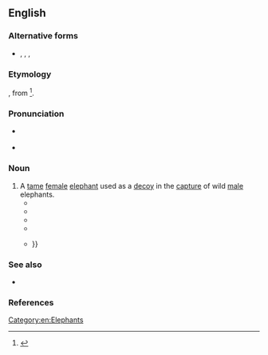 ==English==
{{was wotd|2011|December|30}}

===Alternative forms===
* {{l|en|coomkee}}, {{l|en|khoonkie}}, {{l|en|koomkee}}, {{l|en|koonkie}}

===Etymology===
{{bor+|en|bn|কুমকি}}, from {{der|en|fa|کمک|tr=komak}}<ref>{{cite book|url=https://archive.org/stream/hobsonjobsonagl02croogoog#page/n302/mode/1up/|page=251 |year=1903 |place=London |publisher=John Murray|title=Hobson-Jobson|author1=Yule, Henry |author2=Burnell, A.C.|editor=Crooke, William}}</ref>.

===Pronunciation===
* {{a|GA}} {{IPA|en|/ˈkuːmki/}}
* {{audio|en|En-us-koomkie.oga|Audio (US)}}

===Noun===
{{en-noun}}

# A [[tame]] [[female]] [[elephant]] used as a [[decoy]] in the [[capture]] of wild [[male]] elephants.
#* {{quote-book|en|year=1807|author=Thomas Williamson|title=Oriental Field Sports|passage=When an elephant is in a proper state to be removed from the ''keddah'', he is conducted either by '''koomkies''' or by tame males.}}
#* {{quote-book|en|year=1810|chapter=Decoy Elephants Catching a Male|editor=Enos Bronson|title=Select Reviews of Literature, and Spirit of Foreign Magazines|volume=3|pageurl=http://books.google.com.au/books?id=AvQ0AAAAMAAJ&pg=PA123|page=123|passage=Though on some occasions the mahouts accompany the '''koomkies''' up to the ''saun'', yet it is safer, and generally the most sure and easy mode, for them to dismount in some contiguous cover with their blankets and ropes, leading the '''koomkies''' to the ''saun'', towards which they proceed in the most cunning style.}}
#* {{quote-book|en|year=1834|author=Frederic Shoberl|title=Natural History of Quadrupeds|volume=1|pageurl=http://books.google.com.au/books?id=gjEOAAAAQAAJ&pg=PA213|page=213|passage=The drivers remain concealed at a little distance, while the '''koomkies''' surround the goondah, as this sort of elephant is called.}}
#* {{quote-book|en|year=1881|author=Edmund Routledge|title=Routledge's Every Boy's Annual|url=http://books.google.com.au/books?id=CBRAAAAAYAAJ|page=486|passage=The hunters rode out on their '''koomkies''', supplied with ropes, and other apparatus, for securing their captives.}}
#* {{quote-journal|en|year=1957|journal=The National Geographic Magazine|volume=112|url=http://books.google.com.au/books?id=lWkkAQAAIAAJ|page=505|passage=With the aid of '''koomkies''', the captives were driven in batches of three or four into a circular stockade {{...}}}}

===See also===
* {{l|en|saun}}

===References===
<references/>

[[Category:en:Elephants]]